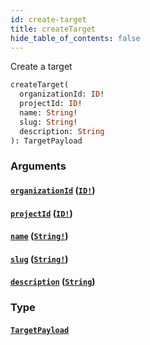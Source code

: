 ```yaml
---
id: create-target
title: createTarget
hide_table_of_contents: false
---
```



Create a target

```graphql
createTarget(
  organizationId: ID!
  projectId: ID!
  name: String!
  slug: String!
  description: String
): TargetPayload
```


### Arguments

#### [`organizationId`](#) ([`ID!`](/swapi/scalars/id))




#### [`projectId`](#) ([`ID!`](/swapi/scalars/id))




#### [`name`](#) ([`String!`](/swapi/scalars/string))




#### [`slug`](#) ([`String!`](/swapi/scalars/string))




#### [`description`](#) ([`String`](/swapi/scalars/string))




### Type

#### [`TargetPayload`](/swapi/objects/target-payload)






